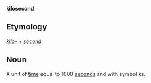 '''kilosecond'''

==Etymology==

''[[kilo-]]'' + ''[[second]]''

==Noun==

A unit of [[time]] equal to 1000 [[second]]s and with symbol ks.